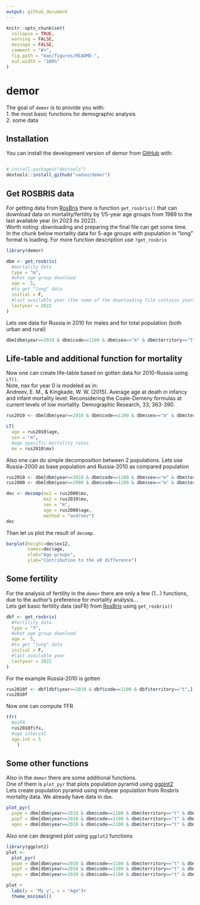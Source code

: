 ```yaml
---
output: github_document
---
```


<!-- README.md is generated from README.Rmd. Please edit that file -->

```r
knitr::opts_chunk$set(
  collapse = TRUE,
  warning = FALSE, 
  message = FALSE,
  comment = "#>",
  fig.path = "man/figures/README-",
  out.width = "100%"
)
```

# demor

<!-- badges: start -->
<!-- badges: end -->

The goal of `demor` is to provide you with:    
1. the most basic functions for demographic analysis    
2. some data    

## Installation

You can install the development version of demor from [GitHub](https://github.com/) with:

``` r

# install.packages("devtools")
devtools::install_github("vadvu/demor")

```

## Get ROSBRIS data

For getting data from [RosBris](http://demogr.nes.ru/index.php/ru/demogr_indicat/data) there is function `get_rosbris()` that can download 
data on mortality/fertility by 1/5-year age groups from 1989 to the last available year (in 2023 its 2022).    
Worth noting: downloading and preparing the final file can get some time.    
In the chunk below mortality data for 5-age groups with population in "long" format is loading. For more function description use `?get_rosbris` 

```r
library(demor)

dbm <- get_rosbris(
  #mortality data
  type = "m",
  #what age group download
  age =  5,
  #to get "long" data
  initial = F,
  #last available year (the name of the downloading file contains years, so for the downloading the last year is required)
  lastyear = 2022
)
```

Lets see data for Russia in 2010 for males and for total population (both urban and rural)

```r
dbm[dbm$year==2010 & dbm$code==1100 & dbm$sex=="m" & dbm$territory=="t",]
```


## Life-table and additional function for mortality

Now one can create life-table based on gotten data for 2010-Russia using `LT()`.    
Note, nax for year 0 is modeled as in:    
Andreev, E. M., & Kingkade, W. W. (2015). Average age at death in infancy and infant mortality level: Reconsidering the Coale-Demeny formulas at current levels of low mortality. Demographic Research, 33, 363-390.

```r
rus2010 <- dbm[dbm$year==2010 & dbm$code==1100 & dbm$sex=="m" & dbm$territory=="t",]

LT(
  age = rus2010$age, 
  sex = "m", 
  #age specific mortality rates
  mx = rus2010$mx)
```

Also one can do simple decomposition between 2 populations. Lets use Russia-2000 as base population and Russia-2010 as compared population

```r
rus2010 <- dbm[dbm$year==2010 & dbm$code==1100 & dbm$sex=="m" & dbm$territory=="t",]
rus2000 <- dbm[dbm$year==2000 & dbm$code==1100 & dbm$sex=="m" & dbm$territory=="t",]

dec <- decomp(mx1 = rus2000$mx, 
              mx2 = rus2010$mx, 
              sex = "m", 
              age = rus2000$age, 
              method = "andreev")
dec
```

Than let us plot the result of `decomp`. 

```r
barplot(height=dec$ex12, 
        names=dec$age,
        xlab="Age-groups", 
        ylab="Сontribution to the e0 difference")
```


## Some fertility

For the analysis of fertility in the `demor` there are only a few (1...) functions, due to the author's preference for mortality analysis...    
Lets get basic fertility data (asFR) from [RosBris](http://demogr.nes.ru/index.php/ru/demogr_indicat/data) using `get_rosbris()`

```r
dbf <- get_rosbris(
  #fertility data
  type = "f",
  #what age group download
  age =  5,
  #to get "long" data
  initial = F,
  #last available year
  lastyear = 2022
)
```

For the example Russia-2010 is gotten

```r
rus2010f <- dbf[dbf$year==2010 & dbf$code==1100 & dbf$territory=="t",]
rus2010f
```


Now one can compute TFR

```r
tfr(
  #asFR
  rus2010f$fx,
  #age interval
  age.int = 5
    )
```


## Some other functions

Also in the `demor` there are some additional functions.    
One of them is `plot_pyr` that plots population pyramid using [ggplot2](https://github.com/tidyverse/ggplot2)   
Lets create population pyramid using midyear population from Rosbris mortality data. We already have data in `dbm`. 

```r
plot_pyr(
  popm = dbm[dbm$year==2010 & dbm$code==1100 & dbm$territory=="t" & dbm$sex=="m",]$N,
  popf = dbm[dbm$year==2010 & dbm$code==1100 & dbm$territory=="t" & dbm$sex=="f",]$N, 
  ages = dbm[dbm$year==2010 & dbm$code==1100 & dbm$territory=="t" & dbm$sex=="f",]$age)
```


Also one can designed plot using `ggplot2` functions

```r
library(ggplot2)
plot <- 
  plot_pyr(
  popm = dbm[dbm$year==2010 & dbm$code==1100 & dbm$territory=="t" & dbm$sex=="m",]$N,
  popf = dbm[dbm$year==2010 & dbm$code==1100 & dbm$territory=="t" & dbm$sex=="f",]$N, 
  ages = dbm[dbm$year==2010 & dbm$code==1100 & dbm$territory=="t" & dbm$sex=="f",]$age)

plot + 
  labs(y = "My y", x = "Age")+
  theme_minimal()
```









